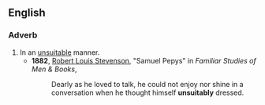 ==English==

===Adverb===
{{en-adv}}

#In an [[unsuitable]] manner.
#*'''1882''', [[w:Robert_Louis_Stevenson|Robert Louis Stevenson]], "Samuel Pepys" in ''Familiar Studies of Men & Books'', 
#*:Dearly as he loved to talk, he could not enjoy nor shine in a conversation when he thought himself '''unsuitably''' dressed.